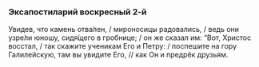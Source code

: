 ### Эксапостиларий воскресный 2-й

Увидев, что камень отва́лен, / мироносицы радовались, / ведь они узре́ли юношу, сидя́щего в гробнице; / он же сказал им: “Вот, Христос восстал, / так скажите ученикам Его и Петру: / поспешите на гору Галилейскую, там вы увидите Его, // как Он и предрёк друзьям.
